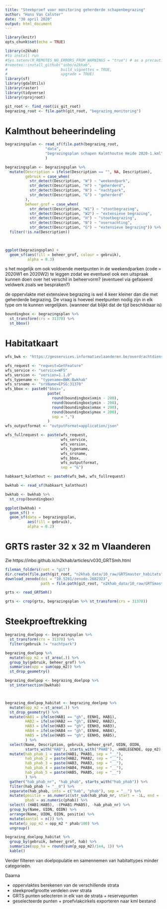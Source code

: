 ```yaml
---
title: "Steekproef voor monitoring geherderde schapenbegrazing"
author: "Hans Van Calster"
date: "30 april 2020"
output: html_document
---
```


```r
library(knitr)
opts_chunk$set(echo = TRUE)

library(n2khab) 
#to install run
#Sys.setenv(R_REMOTES_NO_ERRORS_FROM_WARNINGS = "true") # as a precaution
#remotes::install_github("inbo/n2khab",
#                        build_vignettes = TRUE,
#                        upgrade = TRUE)
library(sf)
library(gdalUtils)
library(raster)
library(tidyverse)
library(rprojroot)

git_root <- find_root(is_git_root)
begrazing_root <- file.path(git_root, "begrazing_monitoring")
```


# Kalmthout beheerindeling

```r
begrazingsplan <- read_sf(file.path(begrazing_root,
                  "data", 
                  "begrazingsplan schapen Kalmthoutse Heide 2020-1.kml")
                  )

begrazingsplan <- begrazingsplan %>%
  mutate(Description = ifelse(Description == "", NA, Description),
         gebruik = case_when(
           str_detect(Description, "W") ~ "weekendpark",
           str_detect(Description, "H") ~ "geherderd",
           str_detect(Description, "N") ~ "nachtpark",
           str_detect(Description, "G") ~ "geherderd"
         ),
         beheer_grof = case_when(
           str_detect(Description, "W1") ~ "stootbegrazing",
           str_detect(Description, "W2") ~ "extensieve begrazing",
           str_detect(Description, "H") ~ "stootbegrazing",
           str_detect(Description, "N") ~ "overnachting",
           str_detect(Description, "G") ~ "extensieve begrazing")) %>%
  filter(!is.na(Description))

                  
```


```r
ggplot(begrazingsplan) +
  geom_sf(aes(fill = beheer_grof, colour = gebruik),
          alpha = 0.3)
```

s het mogelijk om ook voldoende meetpunten in de weekendparken (code = 2020W1 en 2020W2) te leggen zodat we eventueel ook een uitspraak kunnen doen over het verschil in beheervorm? (eventueel via gefaseerd veldwerk zoals we bespraken?)


de oppervlakte met extensieve begrazing is wel 4 keer kleiner dan die met geherderde begrazing. De vraag is hoeveel meetpunten nodig zijn in elk type om te kunnen vergelijken. (wanneer dat blijkt dat de tijd beschikbaar is)


```r
boundingbox <- begrazingsplan %>%
  st_transform(crs = 31370) %>%
  st_bbox()
```



# Habitatkaart



```r
wfs_bwk <- "https://geoservices.informatievlaanderen.be/overdrachtdiensten/BWK/wfs?"

wfs_request <- "request=GetFeature"
wfs_service <- "service=WFS"
wfs_version <- "version=1.1.0"
wfs_typename <- "typename=BWK:Bwkhab"
wfs_srsname <- "srsName=EPSG:31370"
wfs_bbox <- paste0("bbox=",
                   paste(
                     round(boundingbox$xmin - 200), 
                     round(boundingbox$ymin - 200), 
                     round(boundingbox$xmax + 200), 
                     round(boundingbox$ymax + 200),
                     sep = ",")
                   )
wfs_outputformat <- "outputFormat=application/json"

wfs_fullrequest <- paste(wfs_request, 
                         wfs_service, 
                         wfs_version, 
                         wfs_typename, 
                         wfs_srsname,
                         wfs_bbox,
                         wfs_outputformat,
                         sep = "&")

habkaart_kalmthout <- paste0(wfs_bwk, wfs_fullrequest)

bwkhab <- read_sf(habkaart_kalmthout)

bwkhab <- bwkhab %>%
  st_crop(boundingbox)
```


```r
ggplot(bwkhab) +
  geom_sf() + 
  geom_sf(data = begrazingsplan, 
          aes(fill = gebruik),
          alpha = 0.2)
```


# GRTS raster 32 x 32 m Vlaanderen

Zie https://inbo.github.io/n2khab/articles/v030_GRTSmh.html


```r
fileman_folders(root = "git")
dir.create(file.path(git_root, "n2khab_data/10_raw/GRTSmaster_habitats"))
download_zenodo(doi = "10.5281/zenodo.2682323", 
                path = file.path(git_root, "n2khab_data/10_raw/GRTSmaster_habitats"))


```

```r
grts <- read_GRTSmh()
```

```r
grts <- crop(grts, begrazingsplan %>% st_transform(crs = 31370))
```


# Steekproeftrekking

```r
begrazing_doelpop <- begrazingsplan %>% 
  st_transform(crs = 31370) %>%
  filter(gebruik != "nachtpark")

```

```r
begrazing_doelpop %>%
  mutate(opp_m2 = st_area(.)) %>%
  group_by(gebruik, beheer_grof) %>%
  summarise(opp = sum(opp_m2)) %>%
  st_drop_geometry()
```

```r
begrazing_doelpop <- begrazing_doelpop %>%
  st_intersection(bwkhab) 



begrazing_doelpop_habitat <- begrazing_doelpop %>%
  mutate(opp_m2 = st_area(.)) %>%
  st_drop_geometry() %>%
  mutate(HAB1 = ifelse(HAB1 == "gh", EENH1, HAB1),
         HAB2 = ifelse(HAB2 == "gh", EENH2, HAB2),
         HAB3 = ifelse(HAB3 == "gh", EENH3, HAB3),
         HAB4 = ifelse(HAB4 == "gh", EENH4, HAB4),
         HAB5 = ifelse(HAB5 == "gh", EENH5, HAB5),
         ) %>%
  select(Name, Description, gebruik, beheer_grof, UIDN, OIDN, 
         starts_with("HAB"), starts_with("PHAB"), -HABLEGENDE, opp_m2) %>%
  mutate(hab_phab_1 = paste(HAB1, PHAB1, sep = "__"),
         hab_phab_2 = paste(HAB2, PHAB2, sep = "__"),
         hab_phab_3 = paste(HAB3, PHAB3, sep = "__"),
         hab_phab_4 = paste(HAB4, PHAB4, sep = "__"),
         hab_phab_5 = paste(HAB5, PHAB5, sep = "__")
         ) %>%
  gather("hab_phab_nr", "hab_phab", starts_with("hab_phab")) %>% 
  filter(hab_phab != "__0") %>%
  separate(hab_phab, into = c("hab", "phab"), sep = "__") %>% 
  mutate(positie = as.numeric(str_sub(hab_phab_nr, start = -1L, end = -1L)),
         phab = as.numeric(phab)) %>%
  select(-(HAB1:HAB5), -(PHAB1:PHAB5), -hab_phab_nr) %>%
  group_by(Name, UIDN, OIDN) %>%
  arrange(Name, UIDN, OIDN, positie) %>%
  mutate(aantal = n()) %>%
  mutate(p_opp_m2 = opp_m2 * phab/100) %>%
  ungroup()
```


```r
begrazing_doelpop_habitat %>%
  group_by(gebruik, beheer_grof, hab) %>%
  summarize(opp_ha = round(sum(p_opp_m2)/1e4, 1)) %>%
  kable()
```

Verder filteren van doelpopulatie en samennemen van habitattypes minder categorieën.

Daarna

- oppervlaktes berekenen van de verschillende strata 
- steekproefgrootte verdelen over strata
- GRTS punten selecteren in elk van de strata + reservepunten
- geselecteerde punten + proefvlakcirkels exporteren naar kml bestand





